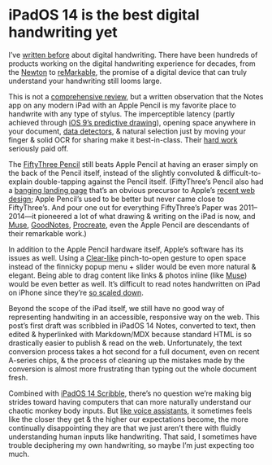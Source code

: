 
# iPadOS 14 is the best digital handwriting yet

I’ve [written before](/2019-09-23_digital_handwriting/) about digital handwriting. There have been hundreds of products working on the digital handwriting experience for decades, from the [Newton](https://en.m.wikipedia.org/wiki/Apple_Newton) to [reMarkable](https://remarkable.com), the promise of a digital device that can truly understand your handwriting still looms large.

This is not a [comprehensive review](https://www.macstories.net/stories/ios-and-ipados-14-the-macstories-review/13/#handwritten-notes), but a written observation that the Notes app on any modern iPad with an Apple Pencil is my favorite place to handwrite with any type of stylus. The imperceptible latency (partly achieved through [iOS 9’s predictive drawing](https://www.macstories.net/stories/ios-9-review/8/#images-and-sketches)), opening space anywhere in your document, [data detectors](https://twitter.com/viticci/status/1275772230719455233?s=20), & natural selection just by moving your finger & solid OCR for sharing make it best-in-class. Their [hard work](https://www.relay.fm/connected/301) seriously paid off.

The [FiftyThree Pencil](https://en.m.wikipedia.org/wiki/FiftyThree#Pencil_and_The_FiftyThree_SDK) still beats Apple Pencil at having an eraser simply on the back of the Pencil itself, instead of the slightly convoluted & difficult-to-explain double-tapping against the Pencil itself. (FiftyThree’s Pencil also had a [banging landing page](https://destroytoday.com/blog/building-the-pencil-page) that’s an obvious precursor to Apple’s [recent web design](https://www.apple.com/airpods-max/); Apple Pencil’s used to be better but never came close to FiftyThree’s. And pour one out for everything FiftyThree’s Paper was 2011–2014—it pioneered a lot of what drawing & writing on the iPad is now, and [Muse](https://apps.apple.com/us/app/muse-tool-for-thought/id1501563902?uo=4), [GoodNotes](https://apps.apple.com/us/app/goodnotes-5/id1444383602?uo=4), [Procreate](https://apps.apple.com/us/app/procreate/id425073498?uo=4), even the Apple Pencil are descendants of their remarkable work.)

<Player url="https://vimeo.com/78124534" />

In addition to the Apple Pencil hardware itself, Apple’s software has its issues as well. Using a [Clear-like](https://www.theverge.com/2012/2/15/2799318/clear-for-ios-hands-on-video) pinch-to-open gesture to open space instead of the finnicky popup menu + slider would be even more natural & elegant. Being able to drag content like links & photos inline (like [Muse](https://museapp.com/handbook/)) would be even better as well. It’s difficult to read notes handwritten on iPad on iPhone since they’re [so scaled down](https://cloud-jmcceqwdo.vercel.app/2021-01-14_10m067u4tnu4aujhgxc4eev2k4bfgz3p.png).

Beyond the scope of the iPad itself, we still have no good way of representing handwiting in an accessible, responsive way on the web. This post’s first draft was scribbled in iPadOS 14 Notes, converted to text, then edited & hyperlinked with Markdown/MDX because standard HTML is so drastically easier to publish & read on the web. Unfortunately, the text conversion process takes a hot second for a full document, even on recent A-series chips, & the process of cleaning up the mistakes made by the conversion is almost more frustrating than typing out the whole document fresh.

Combined with [iPadOS 14 Scribble](https://support.apple.com/guide/ipad/enter-text-with-scribble-ipad355ab2a7/ipados), there’s no question we’re making big strides toward having computers that can more naturally understand our chaotic monkey body inputs. But [like voice assistants](https://www.ben-evans.com/benedictevans/2017/2/22/voice-and-the-uncanny-valley-of-ai), it sometimes feels like the closer they get & the higher our expectations become, the more continually disappointing they are that we just aren’t there with fluidly understanding human inputs like handwriting. That said, I sometimes have trouble deciphering my own handwriting, so maybe I’m just expecting too much.
